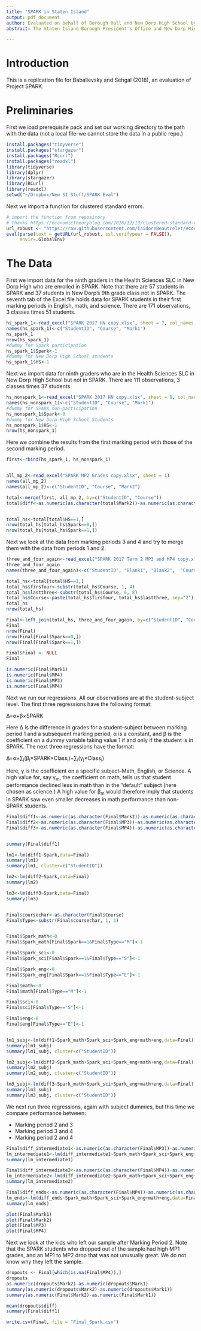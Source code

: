```yaml
---
title: "SPARK in Staten Island"
output: pdf_document
author: Evaluated on behalf of Borough Hall and New Dorp High School by Fil Babalievsky and Atishay Sehgal
abstract: The Staten Island Borough President's Office and New Dorp High School, advised by Dr. John Ratey, have begun an evaluation of the effects of intense aerobic exercise on academic achievement.

---
```


# Introduction

This is a replication file for Babalievsky and Sehgal (2018), an evaluation of Project SPARK.

# Preliminaries

First we load prerequisite pack and set our working directory to the path with the data (not a local file--we cannot store the data in a public repo.)

```r
install.packages("tidyverse")
install.packages("stargazer")
install.packages("Rcurl")
install.packages("readxl")
library(tidyverse)
library(dplyr)
library(stargazer)
library(RCurl)
library(readxl)
setwd("~/Dropbox/New SI Stuff/SPARK Eval")
```

Next we import a function for clustered standard errors.

```r
# import the function from repository
# thanks https://economictheoryblog.com/2016/12/13/clustered-standard-errors-in-r/
url_robust <- "https://raw.githubusercontent.com/IsidoreBeautrelet/economictheoryblog/master/robust_summary.R"
eval(parse(text = getURL(url_robust, ssl.verifypeer = FALSE)),
     envir=.GlobalEnv)
```

# The Data

First we import data for the ninth graders in the Health Sciences SLC in New Dorp High who are enrolled in SPARK. Note that there are 57 students in SPARK and 37 students in New Dorp's 9th grade class not in SPARK. The seventh tab of the Excel file holds data for SPARK students in their first marking periods in English, math, and science. There are 171 observations, 3 classes times 51 students.

```r
hs_spark_1<-read_excel("SPARK 2017 HN copy.xlsx", sheet = 7, col_names = FALSE)
names(hs_spark_1)<-c("StudentID", "Course", "Mark1")
hs_spark_1
nrow(hs_spark_1)
#dummy for Spark participation
hs_spark_1$Spark<-1
#dummy for New Dorp High School students
hs_spark_1$HS<-1
```

Next we import data for ninth graders who are in the Health Sciences SLC in New Dorp High School but not in SPARK. There are 111 observations, 3 classes times 37 students.

```r
hs_nonspark_1<-read_excel("SPARK 2017 HN copy.xlsx", sheet = 8, col_names = FALSE)
names(hs_nonspark_1)<-c("StudentID", "Course", "Mark1")
#dummy for SPARK non-participation
hs_nonspark_1$Spark<-0
#dummy for New Dorp High School Students
hs_nonspark_1$HS<-1
nrow(hs_nonspark_1)
```


Here we combine the results from the first marking period with those of the second marking period.

```r
first<-rbind(hs_spark_1, hs_nonspark_1)


all_mp_2<-read_excel("SPARK MP2 Grades copy.xlsx", sheet = 1)
names(all_mp_2)
names(all_mp_2)<-c("StudentID", "Course", "Mark2")

total<-merge(first, all_mp_2, by=c("StudentID", "Course"))
total$diff<-as.numeric(as.character(total$Mark2))-as.numeric(as.character(total$Mark1))


total_hs<-total[total$HS==1,]
nrow(total_hs[total_hs$Spark==0,])
nrow(total_hs[total_hs$Spark==1,])

```


Next we look at the data from marking periods 3 and 4 and try to merge them with the data from periods 1 and 2.

```r
three_and_four_again<-read_excel("SPARK 2017 Term 2 MP3 and MP4 copy.xlsx", sheet = 1)
three_and_four_again
names(three_and_four_again)<-c("StudentID", "Blank1", "Blank2",  "Course", "Blank3", "Blank4", "Blank5", "Blank6", "MP3", "MP4", "Final")

total_hs<-total[total$HS==1,]
total_hs$firsfour<-substr(total_hs$Course, 1, 4)
total_hs$lastthree<-substr(total_hs$Course, 6, 8)
total_hs$Course<-paste(total_hs$firsfour, total_hs$lastthree, sep="2")
total_hs
nrow(total_hs)

Final<-left_join(total_hs, three_and_four_again, by=c("StudentID", "Course"))
Final
nrow(Final)
nrow(Final[Final$Spark==0,])
nrow(Final[Final$Spark==1,])

Final$Final <- NULL
Final

is.numeric(Final$Mark1)
is.numeric(Final$MP4)
is.numeric(Final$MP3)
is.numeric(Final$MP4)
```

Next we run our regressions. All our observations are at the student-subject level. The first three regressions have the following format:

Δ=α+β×SPARK

Here Δ is the difference in grades for a student-subject between marking period 1 and a subsequent marking period, α is a constant, and β is the coefficient on a dummy variable taking value 1 if and only if the student is in SPARK. The next three regressions have the format:

Δ=α+∑<sub>i</sub>(β<sub>i</sub>×SPARK×Class<sub>i</sub>)+∑<sub>i</sub>(γ<sub>i</sub>×Class<sub>i</sub>)

Here, γ is the coefficient on a specific subject--Math, English, or Science. A high value for, say γ<sub>m</sub>, the coefficient on math, tells us that student performance declined less in math than in the "default" subject (here chosen as science.) A high value for β<sub>m</sub> would therefore imply that students in SPARK saw even smaller decreases in math performance than non-SPARK students.

```r
Final$diff1<-as.numeric(as.character(Final$Mark2))-as.numeric(as.character(Final$Mark1))
Final$diff2<-as.numeric(as.character(Final$MP3))-as.numeric(as.character(Final$Mark1))
Final$diff3<-as.numeric(as.character(Final$MP4))-as.numeric(as.character(Final$Mark1))


summary(Final$diff1)

lm1<-lm(diff1~Spark,data=Final)
summary(lm1)
summary(lm1, cluster=c("StudentID"))

lm2<-lm(diff2~Spark,data=Final)
summary(lm2)

lm3<-lm(diff3~Spark,data=Final)
summary(lm3)


Final$coursechar<-as.character(Final$Course)
Final$Type<-substr(Final$coursechar, 1, 1)


Final$Spark_math<-0
Final$Spark_math[Final$Spark==1&Final$Type=="M"]<-1

Final$Spark_sci<-0
Final$Spark_sci[Final$Spark==1&Final$Type=="S"]<-1

Final$Spark_eng<-0
Final$Spark_eng[Final$Spark==1&Final$Type=="E"]<-1

Final$math<-0
Final$math[Final$Type=="M"]<-1

Final$sci<-0
Final$sci[Final$Type=="S"]<-1

Final$eng<-0
Final$eng[Final$Type=="E"]<-1


lm1_subj<-lm(diff1~Spark_math+Spark_sci+Spark_eng+math+eng,data=Final)
summary(lm1_subj)
summary(lm1_subj, cluster=c("StudentID"))

lm2_subj<-lm(diff2~Spark_math+Spark_sci+Spark_eng+math+eng,data=Final)
summary(lm2_subj)
summary(lm2_subj, cluster=c("StudentID"))

lm3_subj<-lm(diff3~Spark_math+Spark_sci+Spark_eng+math+eng,data=Final)
summary(lm3_subj)
summary(lm3_subj, cluster=c("StudentID"))
```

We next run three regressions, again with subject dummies, but this time we compare performance between:

* Marking period 2 and 3
* Marking period 3 and 4
* Marking period 2 and 4



```r

Final$diff_intermediate1<-as.numeric(as.character(Final$MP3))-as.numeric(as.character(Final$Mark2))
lm_intermediate1<-lm(diff_intermediate1~Spark_math+Spark_sci+Spark_eng+math+eng,data=Final)
summary(lm_intermediate1)

Final$diff_intermediate2<-as.numeric(as.character(Final$MP4))-as.numeric(as.character(Final$MP3))
lm_intermediate2<-lm(diff_intermediate2~Spark_math+Spark_sci+Spark_eng+math+eng,data=Final)
summary(lm_intermediate2)

Final$diff_ends<-as.numeric(as.character(Final$MP4))-as.numeric(as.character(Final$Mark2))
lm_ends<-lm(diff_ends~Spark_math+Spark_sci+Spark_eng+math+eng,data=Final)
summary(lm_ends)
```

```r

plot(Final$Mark1)
plot(Final$Mark2)
plot(Final$MP3)
plot(Final$MP4)

```

Next we look at the kids who left our sample after Marking Period 2. Note that the SPARK students who dropped out of the sample had high MP1 grades, and an MP1 to MP2 drop that was not unusually great. We do not know why they left the sample.

```r
dropouts <- Final[which(is.na(Final$MP4)),]
dropouts
as.numeric(dropouts$Mark2)-as.numeric(dropouts$Mark1)
summary(as.numeric(dropouts$Mark2)-as.numeric(dropouts$Mark1))
summary(as.numeric(Final$Mark2)-as.numeric(Final$Mark1))

mean(dropouts$diff)
summary(Final$diff1)

write.csv(Final, file = "Final_Spark.csv")

```

